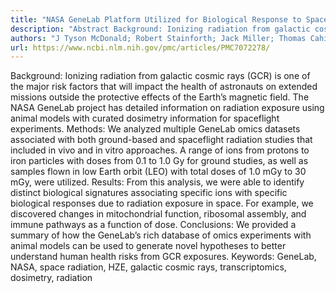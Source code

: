 ```yaml
---
title: "NASA GeneLab Platform Utilized for Biological Response to Space Radiation in Animal Models"
description: "Abstract Background: Ionizing radiation from galactic cosmic rays (GCR) is one of the major risk factors that will impact the health of astronauts on extended missions outside the protective effects o..."
authors: "J Tyson McDonald; Robert Stainforth; Jack Miller; Thomas Cahill; Willian A da Silveira; Komal S Rathi; Gary Hardiman; Deanne Taylor; Sylvain V Costes; Vinita Chauhan; Robert Meller; Afshin Beheshti"
url: https://www.ncbi.nlm.nih.gov/pmc/articles/PMC7072278/
---
```


Background: Ionizing radiation from galactic cosmic rays (GCR) is one of the major risk factors that will impact the health of astronauts on extended missions outside the protective effects of the Earth’s magnetic field. The NASA GeneLab project has detailed information on radiation exposure using animal models with curated dosimetry information for spaceflight experiments. Methods: We analyzed multiple GeneLab omics datasets associated with both ground-based and spaceflight radiation studies that included in vivo and in vitro approaches. A range of ions from protons to iron particles with doses from 0.1 to 1.0 Gy for ground studies, as well as samples flown in low Earth orbit (LEO) with total doses of 1.0 mGy to 30 mGy, were utilized. Results: From this analysis, we were able to identify distinct biological signatures associating specific ions with specific biological responses due to radiation exposure in space. For example, we discovered changes in mitochondrial function, ribosomal assembly, and immune pathways as a function of dose. Conclusions: We provided a summary of how the GeneLab’s rich database of omics experiments with animal models can be used to generate novel hypotheses to better understand human health risks from GCR exposures. Keywords: GeneLab, NASA, space radiation, HZE, galactic cosmic rays, transcriptomics, dosimetry, radiation
